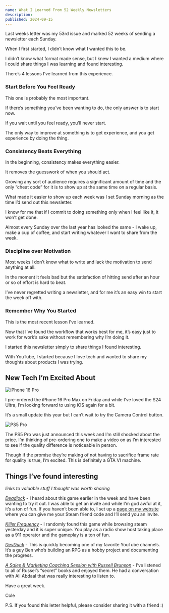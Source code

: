 ```yaml
---
name: What I Learned From 52 Weekly Newsletters
description:
published: 2024-09-15
---
```


Last weeks letter was my 53rd issue and marked 52 weeks of sending a newsletter each Sunday.

When I first started, I didn’t know what I wanted this to be.

I didn’t know what format made sense, but I knew I wanted a medium where I could share things I was learning and found interesting.

There’s 4 lessons I’ve learned from this experience.

### Start Before You Feel Ready

This one is probably the most important.

If there’s something you’ve been wanting to do, the only answer is to start now.

If you wait until you feel ready, you’ll never start.

The only way to improve at something is to get experience, and you get experience by doing the thing.

### Consistency Beats Everything

In the beginning, consistency makes everything easier.

It removes the guesswork of when you should act.

Growing any sort of audience requires a significant amount of time and the only “cheat code” for it is to show up at the same time on a regular basis.

What made it easier to show up each week was I set Sunday morning as the time I’d send out this newsletter.

I know for me that if I commit to doing something only when I feel like it, it won’t get done.

Almost every Sunday over the last year has looked the same - I wake up, make a cup of coffee, and start writing whatever I want to share from the week.

### Discipline over Motivation

Most weeks I don’t know what to write and lack the motivation to send anything at all.

In the moment it feels bad but the satisfaction of hitting send after an hour or so of effort is hard to beat.

I’ve never regretted writing a newsletter, and for me it’s an easy win to start the week off with.

### Remember Why You Started

This is the most recent lesson I’ve learned.

Now that I’ve found the workflow that works best for me, it’s easy just to work for work’s sake without remembering why I’m doing it.

I started this newsletter simply to share things I found interesting.

With YouTube, I started because I love tech and wanted to share my thoughts about products I was trying.

## New Tech I’m Excited About

![iPhone 16 Pro](https://assets.colecaccamise.com/letters/what-i-learned-from-52-weekly-newsletters/iphone-16-pro.png)

I pre-ordered the iPhone 16 Pro Max on Friday and while I’ve loved the S24 Ultra, I’m looking forward to using iOS again for a bit.

It’s a small update this year but I can’t wait to try the Camera Control button.

![PS5 Pro](https://assets.colecaccamise.com/letters/what-i-learned-from-52-weekly-newsletters/ps5-pro.png)

The PS5 Pro was just announced this week and I’m still shocked about the price. I’m thinking of pre-ordering one to make a video on as I’m interested to see if the quality difference is noticeable in person.

Though if the promise they’re making of not having to sacrifice frame rate for quality is true, I’m excited. This is definitely a GTA VI machine.

## Things I’ve found interesting

_links to valuable stuff I thought was worth sharing_

[_Deadlock_](https://store.steampowered.com/app/1422450/Deadlock/) - I heard about this game earlier in the week and have been wanting to try it out. I was able to get an invite and while I’m god awful at it, it’s a ton of fun. If you haven’t been able to, I set up a [page on my website](https://caccamise.link/deadlock) where you can give me your Steam friend code and I’ll send you an invite.

[_Killer Frequency_](https://store.steampowered.com/app/1903620/Killer_Frequency/) - I randomly found this game while browsing steam yesterday and it is super unique. You play as a radio show host taking place as a 911 operator and the gameplay is a ton of fun.

[_DevDuck_](https://www.youtube.com/@DevDuck/videos) - This is quickly becoming one of my favorite YouTube channels. It’s a guy Ben who’s building an RPG as a hobby project and documenting the progress.

[_A Sales & Marketing Coaching Session with Russell Brunson_](https://www.youtube.com/watch?v=zRIRk9wVKPo) - I’ve listened to all of Russel’s “secret” books and enjoyed them. He had a conversation with Ali Abdaal that was really interesting to listen to.

Have a great week.

Cole

P.S. If you found this letter helpful, please consider sharing it with a friend :)
